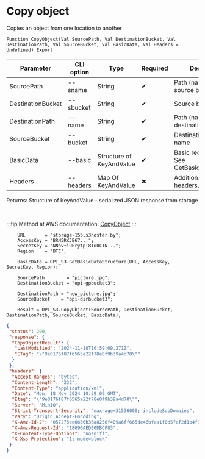 ﻿---
sidebar_position: 4
---


# Copy object
 Copies an object from one location to another



`Function CopyObject(Val SourcePath, Val DestinationBucket, Val DestinationPath, Val SourceBucket, Val BasicData, Val Headers = Undefined) Export`

  | Parameter | CLI option | Type | Required | Description |
  |-|-|-|-|-|
  | SourcePath | --sname | String | &#x2714; | Path (name) in the source bucket |
  | DestinationBucket | --sbucket | String | &#x2714; | Source bucket name |
  | DestinationPath | --name | String | &#x2714; | Path (name) in the destination bucket |
  | SourceBucket | --bucket | String | &#x2714; | Destination bucket name |
  | BasicData | --basic | Structure of KeyAndValue | &#x2714; | Basic request data. See GetBasicDataStructure |
  | Headers | --headers | Map Of KeyAndValue | &#x2716; | Additional request headers, if necessary |

  
  Returns:  Structure of KeyAndValue - serialized JSON response from storage

<br/>

:::tip
Method at AWS documentation: [CopyObject](https://docs.aws.amazon.com/AmazonS3/latest/API/API_CopyObject.html)
:::
<br/>


```bsl title="1C:Enterprise/OneScript code example"
    URL       = "storage-155.s3hoster.by";
    AccessKey = "BRN5RKJE67...";
    SecretKey = "NNhv+i9PrytpT8Tu0C1N...";
    Region    = "BTC";

    BasicData = OPI_S3.GetBasicDataStructure(URL, AccessKey, SecretKey, Region);

    SourcePath        = "picture.jpg";
    DestinationBucket = "opi-gpbucket3";

    DestinationPath = "new_picture.jpg";
    SourceBucket    = "opi-dirbucket3";

    Result = OPI_S3.CopyObject(SourcePath, DestinationBucket, DestinationPath, SourceBucket, BasicData);
```
 



```json title="Result"
{
 "status": 200,
 "response": {
  "CopyObjectResult": {
   "LastModified": "2024-11-18T10:59:09.271Z",
   "ETag": "\"9e0176f87f6565a22f78e0f9b39a4d78\""
  }
 },
 "headers": {
  "Accept-Ranges": "bytes",
  "Content-Length": "232",
  "Content-Type": "application/xml",
  "Date": "Mon, 18 Nov 2024 10:59:09 GMT",
  "Etag": "\"9e0176f87f6565a22f78e0f9b39a4d78\"",
  "Server": "MinIO",
  "Strict-Transport-Security": "max-age=31536000; includeSubDomains",
  "Vary": "Origin,Accept-Encoding",
  "X-Amz-Id-2": "057275ee0636b36a8256f409a6ff665de46bfaa1f0d5faf2d1b4f312e55c34fa",
  "X-Amz-Request-Id": "18090AEDE0DBCF83",
  "X-Content-Type-Options": "nosniff",
  "X-Xss-Protection": "1; mode=block"
 }
}
```

